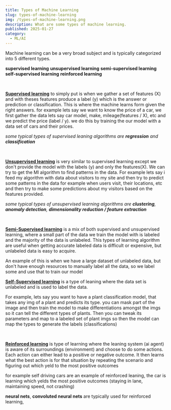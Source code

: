 ```yaml
---
title: Types of Machine Learning
slug: types-of-machine-learning
img: /types-of-machine-learning.png
description: What are some types of machine learning.
published: 2025-01-27
category: 
  - ML/AI
---
```


Machine learning can be a very broad subject and is typically categorized into 5 different types. 

**supervised learning**
**unsupervised learning**
**semi-supervised learning**  
**self-supervised learning**
**reinforced learning**

<br/>

**<u>Supervised learning</u>** 
to simply put is when we gather a set of features (X) and with theses features produce a label (y) which is the answer or prediction or classification. This is where the machine learns form given the right answers. 
for example lets say we want to know the price of a car, we first gather the data lets say car model, make, mileage(features / X), etc and we predict the price (label / y).
we do this by training the our model with a data set of cars and their prices. 


*some typical types of supervised leaning algorithms are **regression** and **classification***

<br/>

**<u>Unsupervised learning</u>** is very similar to supervised learning except we don't provide the model with the labels (y) and only the features(X). We can try to get the 
Ml algorithm to find patterns in the data. For example lets say i feed my algorithm with data about visitors to my site and then try to predict some patterns in the data for example when users visit, their locations, etc and then try to make some predictions about my visitors based on the features provided.


*some typical types of unsupervised learning algorithms are **clustering**, **anomaly detection**, **dimensionality reduction / feature extraction***


<br/>

**<u>Semi-Supervised learning</u>** is a mix of both supervised and unsupervised learning, where a small part of the data we train the model with is labeled and the majority of the data is unlabeled. This types of learning algorithm are useful when getting accurate labeled data is difficult or expensive, but unlabeled data is easy to acquire.

An example of this is when we have a large dataset of unlabeled data, but don't have enough resources to manually label all the data, so we label some and use that to train our model
<br/>
 
**<u>Self-Supervised learning</u>** is a type of leaning where the data set is unlabeled and is used to label the data.

For example, lets say you want to have a plant classification model, that takes any img of a plant and predicts its type. you can mask part of the image and then train the model to make differentiations amongst the imgs so it can tell the different types of plants. Then you can tweak its parameters and map to a labeled set of plant imgs so then the model can map the types to generate the labels (classifications)

<br/>

**<u>Reinforced learning</u>** is type of learning where the leaning system (ai agent) is aware of its surroundings (environment) and choose to do some actions. Each action can either lead to a positive or negative outcome. It then learns what the best action is for that situation by repeating the scenario and figuring out which yeld to the most positive outcomes

for example self driving cars are an example of reinforced leaning, the car is learning which yelds the most positive outcomes (staying in lane, maintaining speed, not crashing)

**neural nets**, **convoluted neural nets** are typically used for reinforced learning,